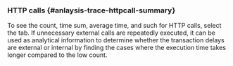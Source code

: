 ### HTTP calls {#anlaysis-trace-httpcall-summary}

<ImgLang img="analysis-tx-http-call.png" desc="HTTP Calls" />

To see the count, time sum, average time, and such for HTTP calls, select the <Cmdname sid="TTL06131" className="uitext" /> tab. If unnecessary external calls are repeatedly executed, it can be used as analytical information to determine whether the transaction delays are external or internal by finding the cases where the execution time takes longer compared to the low count.
